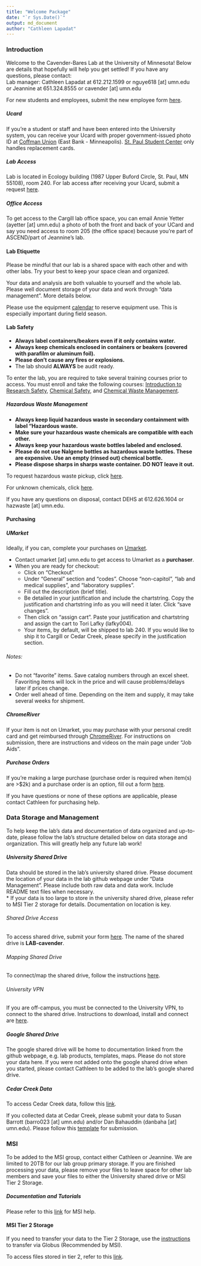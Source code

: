 ```yaml
---
title: "Welcome Package"
date: "`r Sys.Date()`"
output: md_document
author: "Cathleen Lapadat"
---
```


### Introduction  
Welcome to the Cavender-Bares Lab at the University of Minnesota! Below are details that hopefully will help you get settled! If you have any questions, please contact:  
Lab manager: Cathleen Lapadat at 612.212.1599 or nguye618 [at] umn.edu  
or Jeannine at 651.324.8555 or cavender [at] umn.edu

For new students and employees, submit the new employee form [here](http://www.google.com/url?q=http%3A%2F%2Fz.umn.edu%2Fcbsnewhire&sa=D&sntz=1&usg=AFQjCNGFJYiNFyM-68swT_Hzcg-CVL-D6g).

##### Ucard  
If you're a student or staff and have been entered into the University system, you can receive your Ucard with proper government-issued photo ID at [Coffman Union](https://sua.umn.edu/visit/locations/coffman-memorial-union) (East Bank - Minneapolis). [St. Paul Student Center](https://sua.umn.edu/visit/locations/st-paul-student-center) only handles replacement cards.

##### Lab Access  
Lab is located in Ecology building (1987 Upper Buford Circle, St. Paul, MN 55108), room 240. For lab access after receiving your Ucard, submit a request [here](https://www.google.com/url?q=https%3A%2F%2Fsites.google.com%2Fa%2Fumn.edu%2Fbti-administrative-resources%2Ffacilities%2Fkey-u-card-access-requests&sa=D&sntz=1&usg=AFQjCNEyBZ8PWTdQsgvy7-05pGYYko9pTQ).

##### Office Access  
To get access to the Cargill lab office space, you can email Annie Yetter (ayetter [at] umn.edu) a photo of both the front and back of your UCard and say you need access to room 205 (the office space) because you're part of ASCEND/part of Jeannine's lab.  

#### Lab Etiquette 
Please be mindful that our lab is a shared space with each other and with other labs. Try your best to keep your space clean and organized.

Your data and analysis are both valuable to yourself and the whole lab. Please well document storage of your data and work through "data management". More details below.

Please use the equipment [calendar](https://calendar.google.com/calendar/u/0?cid=dW1uLmVkdV9jZWczcms2cmNjN3FzY3FqZDg3ZDk5cDVjMEBncm91cC5jYWxlbmRhci5nb29nbGUuY29t) to reserve equipment use. This is especially important during field season. 

#### Lab Safety  
* **Always label containers/beakers even if it only contains water.**  
* **Always keep chemicals enclosed in containers or beakers (covered with parafilm or aluminum foil).**
* **Please don't cause any fires or explosions.**  
* The lab should **ALWAYS** be audit ready.  

To enter the lab, you are required to take several training courses prior to access. You must enroll and take the following courses: [Introduction to Research Safety](https://training.umn.edu/courses/10466), [Chemical Safety](https://training.umn.edu/courses/10463), and [Chemical Waste Management](https://training.umn.edu/courses/10462).

##### Hazardous Waste Management  

* **Always keep liquid hazardous waste in secondary containment with label "Hazardous waste.**  
* **Make sure your hazardous waste chemicals are compatible with each other.**  
* **Always keep your hazardous waste bottles labeled and enclosed.**  
* **Please do not use Nalgene bottles as hazardous waste bottles. These are expensive. Use an empty (rinsed out) chemical bottle.**  
* **Please dispose sharps in sharps waste container. DO NOT leave it out.**  

To request hazardous waste pickup, click [here](https://www.dehs-tools.umn.edu/Chematix/).

For unknown chemicals, click [here](https://umn.qualtrics.com/jfe/form/SV_bNmLGIP7q4nBgep).

If you have any questions on disposal, contact DEHS at 612.626.1604 or hazwaste [at] umn.edu.

#### Purchasing  

##### UMarket

Ideally, if you can, complete your purchases on [Umarket](https://www.myu.umn.edu/psp/psprd/EMPLOYEE/EMPL/h/?tab=DEFAULT#/tab_UM_FS_PURCHASING).  

* Contact umarket [at] umn.edu to get access to Umarket as a **purchaser**.
* When you are ready for checkout:
    +  Click on "Checkout"
    +  Under "General" section and "codes". Choose "non-capitol", "lab and medical supplies", and "laboratory supplies".
    + Fill out the description (brief title).
    + Be detailed in your justification and include the chartstring. Copy the justification and chartstring info as you will need it later. Click "save changes".
    + Then click on "assign cart". Paste your justification and chartstring and assign the cart to Tori Lafky (lafky004).
    + Your items, by default, will be shipped to lab 240. If you would like to ship it to Cargill or Cedar Creek, please specify in the justification section.
    
###### Notes: 

* Do not "favorite" items. Save catalog numbers through an excel sheet. Favoriting items will lock in the price and will cause problems/delays later if prices change.
* Order well ahead of time. Depending on the item and supply, it may take several weeks for shipment.

##### ChromeRiver
If your item is not on Umarket, you may purchase with your personal credit card and get reimbursed through [ChromeRiver](https://www.myu.umn.edu/psp/psprd/EMPLOYEE/EMPL/s/WEBLIB_IS_AW.ISCRIPT1.FieldFormula.IScript_AssemblePage?AWGroupID=UM_TRAVELING_ON_U_BUSINESS_DEV&AWPageID=UM_TRAVELING_ON_U_BUSINESS_DEV&AWObjName=UM_TRAVELING_ON_U_BUS_LPG). For instructions on submission, there are instructions and videos on the main page under "Job Aids".

##### Purchase Orders

If you're making a large purchase (purchase order is required when item(s) are >$2k) and a purchase order is an option, fill out a form [here](https://docs.google.com/forms/d/e/1FAIpQLScz4NuifjoXXULS01ub-0urzSKaAVH_3qJcFSr9kxFBUpoUvQ/viewform).

If you have questions or none of these options are applicable, please contact Cathleen for purchasing help.

### Data Storage and Management  
To help keep the lab's data and documentation of data organized and up-to-date, please follow the lab's structure detailed below on data storage and organization. This will greatly help any future lab work!

##### University Shared Drive  

Data should be stored in the lab's university shared drive. Please document the location of your data in the lab github webpage  under "Data Management". Please include both raw data and data work. Include README text files when necessary.  
    *  If your data is too large to store in the university shared drive, please refer to MSI Tier 2 storage for details. Documentation on location is key.

###### Shared Drive Access

To access shared drive, submit your form [here](https://tdx.umn.edu/TDClient/31/Portal/Requests/TicketRequests/NewForm?ID=lb9XDMjE6cY_&RequestorType=Service).
The name of the shared drive is **LAB-cavender**.

###### Mapping Shared Drive

To connect/map the shared drive, follow the instructions [here](https://it.umn.edu/services-technologies/how-tos/connect-shared-drive-or-network-folder).

###### University VPN  

If you are off-campus, you must be connected to the University VPN, to connect to the shared drive. Instructions to download, install and connect are [here](https://it.umn.edu/services-technologies/virtual-private-network-vpn).  

##### Google Shared Drive  

The google shared drive will be home to documentation linked from the github webpage, e.g. lab products, templates, maps. Please do not store your data here. If you were not added onto the google shared drive when you started, please contact Cathleen to be added to the lab's google shared drive.

##### Cedar Creek Data  
To access Cedar Creek data, follow this [link](https://www.cedarcreek.umn.edu/research/data).  

If you collected data at Cedar Creek, please submit your data to Susan Barrott (barro023 [at] umn.edu) and/or Dan Bahauddin (danbaha [at] umn.edu). Please follow this [template](https://docs.google.com/spreadsheets/d/15w-XBocvSvYz_T8h-ZJo35VQcaeHJp0z/edit?usp=sharing&ouid=117278050553426340443&rtpof=true&sd=true) for submission.

### MSI

To be added to the MSI group, contact either Cathleen or Jeannine. We are limited to 20TB for our lab group primary storage. If you are finished processing your data, please remove your files to leave space for other lab members and save your files to either the University shared drive or MSI Tier 2 Storage.

##### Documentation and Tutorials

Please refer to this [link](https://www.msi.umn.edu/help-documentation) for MSI help.

#### MSI Tier 2 Storage

If you need to transfer your data to the Tier 2 Storage, use the [instructions](https://www.msi.umn.edu/support/faq/how-do-i-use-globus-transfer-data-second-tier-storage-msi) to transfer via Globus (Recommended by MSI).  

To access files stored in tier 2, refer to this [link](https://www.msi.umn.edu/support/faq/how-do-i-use-second-tier-storage-command-line).  
